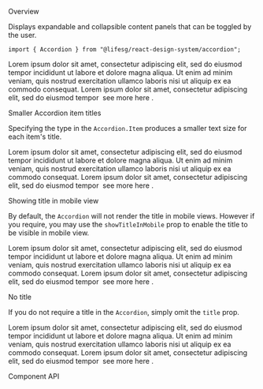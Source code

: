 
<Meta title="Modules/Accordion" component={Accordion} />

<Title>Accordion</Title>

<Secondary>Overview</Secondary>

Displays expandable and collapsible content panels that can be toggled by the user.

```tsx
import { Accordion } from "@lifesg/react-design-system/accordion";
```

<Canvas>
    <Story name="Accordion">
        <Accordion title="My Accordion">
            <Accordion.Item title="This is the first item" collapsible={false}>
                <Text.Body>
                    Lorem ipsum dolor sit amet, consectetur adipiscing elit, sed
                    do eiusmod tempor incididunt ut labore et dolore magna
                    aliqua. Ut enim ad minim veniam, quis nostrud exercitation
                    ullamco laboris nisi ut aliquip ex ea commodo consequat.
                </Text.Body>
            </Accordion.Item>
            <Accordion.Item title="This is the second item">
                <Text.Body>
                    Lorem ipsum dolor sit amet, consectetur adipiscing elit, sed
                    do eiusmod tempor&nbsp;
                    <Text.Hyperlink.Default
                        href="https://www.google.com"
                        target="_blank"
                    >
                        see more here
                    </Text.Hyperlink.Default>.
                </Text.Body>
            </Accordion.Item>
        </Accordion>
    </Story>
</Canvas>

<Heading3>Smaller Accordion item titles</Heading3>

Specifying the type in the `Accordion.Item` produces a smaller text size for each item's title.

<Canvas>
    <Story name="Small Accordion item title">
        <Accordion title="Small Accordion item title">
            <Accordion.Item title="This is the first item" type="small">
                <Text.Body>
                    Lorem ipsum dolor sit amet, consectetur adipiscing elit, sed
                    do eiusmod tempor incididunt ut labore et dolore magna
                    aliqua. Ut enim ad minim veniam, quis nostrud exercitation
                    ullamco laboris nisi ut aliquip ex ea commodo consequat.
                </Text.Body>
            </Accordion.Item>
            <Accordion.Item title="This is the second item" type="small">
                <Text.Body>
                    Lorem ipsum dolor sit amet, consectetur adipiscing elit, sed
                    do eiusmod tempor&nbsp;
                    <Text.Hyperlink.Default
                        href="https://www.google.com"
                        target="_blank"
                    >
                        see more here
                    </Text.Hyperlink.Default>.
                </Text.Body>
            </Accordion.Item>
        </Accordion>
    </Story>
</Canvas>

<Heading3>Showing title in mobile view</Heading3>

By default, the `Accordion` will not render the title in mobile views. However if you require, you may
use the `showTitleInMobile` prop to enable the title to be visible in mobile view.

<Canvas>
    <Story name="Title shown in mobile">
        <Accordion title="Title in mobile too" showTitleInMobile>
            <Accordion.Item title="This is the first item">
                <Text.Body>
                    Lorem ipsum dolor sit amet, consectetur adipiscing elit, sed
                    do eiusmod tempor incididunt ut labore et dolore magna
                    aliqua. Ut enim ad minim veniam, quis nostrud exercitation
                    ullamco laboris nisi ut aliquip ex ea commodo consequat.
                </Text.Body>
            </Accordion.Item>
            <Accordion.Item title="This is the second item">
                <Text.Body>
                    Lorem ipsum dolor sit amet, consectetur adipiscing elit, sed
                    do eiusmod tempor&nbsp;
                    <Text.Hyperlink.Default
                        href="https://www.google.com"
                        target="_blank"
                    >
                        see more here
                    </Text.Hyperlink.Default>.
                </Text.Body>
            </Accordion.Item>
        </Accordion>
    </Story>
</Canvas>

<Heading3>No title</Heading3>

If you do not require a title in the `Accordion`, simply omit the `title` prop.

<Canvas>
    <Story name="No title">
        <Accordion>
            <Accordion.Item title="This is the first item">
                <Text.Body>
                    Lorem ipsum dolor sit amet, consectetur adipiscing elit, sed
                    do eiusmod tempor incididunt ut labore et dolore magna
                    aliqua. Ut enim ad minim veniam, quis nostrud exercitation
                    ullamco laboris nisi ut aliquip ex ea commodo consequat.
                </Text.Body>
            </Accordion.Item>
            <Accordion.Item title="This is the second item">
                <Text.Body>
                    Lorem ipsum dolor sit amet, consectetur adipiscing elit, sed
                    do eiusmod tempor&nbsp;
                    <Text.Hyperlink.Default
                        href="https://www.google.com"
                        target="_blank"
                    >
                        see more here
                    </Text.Hyperlink.Default>.
                </Text.Body>
            </Accordion.Item>
        </Accordion>
    </Story>
</Canvas>

<Secondary>Component API</Secondary>

<PropsTable />
